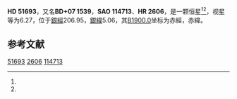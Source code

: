 {{Starbox begin
| name = HD 51693
}}
{{Starbox observe
| epoch = [[J2000.0|J2000.0]]
| constell = {{星座名待查}}<ref name=SIMBAD>{{cite web
 | url=http://simbad.u-strasbg.fr/simbad/sim-id?Ident=HR+2606
 | title =Pulsating variable Star
 | publisher=Centre de Données astronomiques de Strasbourg
 | work=SIMBAD
 | accessdate=2012-07-13}}</ref><ref name=DATA>{{cite web
 | url=http://vizier.u-strasbg.fr/viz-bin/VizieR-5?-out.add=.&-source=5050&-corr=PK=HR&-out.max=9999&HR=2606
 | title=VizieR Detailed Page
 | accessdate=2012-07-13
 | archive-date=2016-03-05
 | archive-url=https://web.archive.org/web/20160305044922/http://vizier.u-strasbg.fr/viz-bin/VizieR-5?-out.add=.&-source=5050&-corr=PK=HR&-out.max=9999&HR=2606
 | dead-url=no
 }}</ref>
| 星官 = 
| ra = {{RA|6|58|39}}<ref name=SIMBAD /><ref name=DATA />
| dec = {{DEC|+7|37|19}}<ref name=SIMBAD /><ref name=DATA />
| appmag_v = 6.27<ref name=SIMBAD /><ref name=DATA />
}}
{{Starbox character
| class = A3V<ref name=SIMBAD /><ref name=DATA />
| b-v = 0.11<ref name=SIMBAD /><ref name=DATA />
| u-b = 0.1<ref name=SIMBAD /><ref name=DATA />
| r-i = <ref name=SIMBAD /><ref name=DATA />
| variable = 
}}
{{Starbox astrometry
| radial_v = 0.1
| prop_mo_ra = -12
| parallax = 
| p_error = 
}}
{{Starbox catalog
| names =BD+07 1539，[[SAO星表|SAO]] 114713，[[HD星表|HD]] 51693，[[HR星表|HR]] 2606}}
{{Starbox reference |Simbad=HR+2606}}
{{Starbox end}}

'''HD 51693'''，又名'''BD+07 1539'''，'''SAO 114713'''、'''HR 2606'''，是一颗恒星<ref name=SIMBAD /><ref name=DATA />，视星等为6.27，位于[[銀道座標系|銀經]]206.95，[[銀道座標系|銀緯]]5.06，其[[B1900.0|B1900.0]]坐标为赤經{{RA|6|53|14.2}}，赤緯{{DEC|+7|5.06|27}}。

== 参考文献 ==
{{reflist}}

{{star-stub}}

[[Category:HD和HDE天體|51693]]
[[Category:HR天體|2606]]
[[Category:SAO天體|114713]]